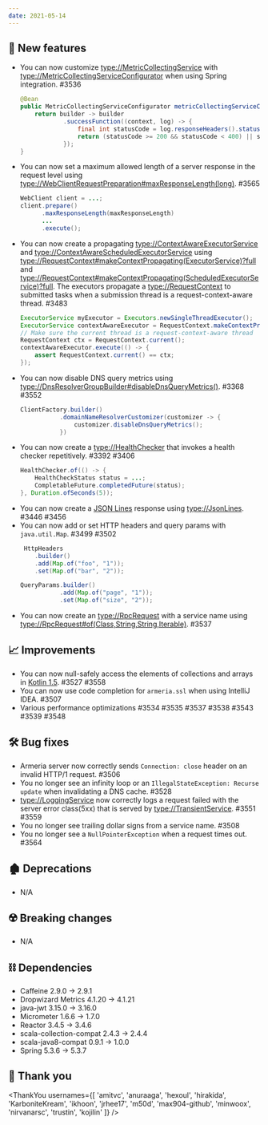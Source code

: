 ```yaml
---
date: 2021-05-14
---
```


## 🌟 New features

- You can now customize <type://MetricCollectingService> with <type://MetricCollectingServiceConfigurator>
  when using Spring integration. #3536
  ```java
  @Bean
  public MetricCollectingServiceConfigurator metricCollectingServiceConfigurator() {
      return builder -> builder
              .successFunction((context, log) -> {
                  final int statusCode = log.responseHeaders().status().code();
                  return (statusCode >= 200 && statusCode < 400) || statusCode == 404;
              });
  }
  ```
- You can now set a maximum allowed length of a server response in the request level
  using <type://WebClientRequestPreparation#maxResponseLength(long)>. #3565
  ```java
  WebClient client = ...;
  client.prepare()
        .maxResponseLength(maxResponseLength)
        ...
        .execute();
  ```
- You can now create a propagating <type://ContextAwareExecutorService> and
  <type://ContextAwareScheduledExecutorService> using <type://RequestContext#makeContextPropagating(ExecutorService)?full>
  and <type://RequestContext#makeContextPropagating(ScheduledExecutorService)?full>.
  The executors propagate a <type://RequestContext> to submitted tasks when a submission thread is 
  a request-context-aware thread. #3483
  ```java
  ExecutorService myExecutor = Executors.newSingleThreadExecutor();
  ExecutorService contextAwareExecutor = RequestContext.makeContextPropagating(myExecutor);
  // Make sure the current thread is a request-context-aware thread
  RequestContext ctx = RequestContext.current();
  contextAwareExecutor.execute(() -> {
      assert RequestContext.current() == ctx;
  });
  ```
- You can now disable DNS query metrics using <type://DnsResolverGroupBuilder#disableDnsQueryMetrics()>.
  #3368 #3552
  ```java
  ClientFactory.builder()
             .domainNameResolverCustomizer(customizer -> {
                 customizer.disableDnsQueryMetrics();
             })
  ```
- You can now create a <type://HealthChecker> that invokes a health checker repetitively. #3392 #3406
  ```java
  HealthChecker.of(() -> {
      HealthCheckStatus status = ...;
      CompletableFuture.completedFuture(status);
  }, Duration.ofSeconds(5));
  ```
- You can now create a [JSON Lines](https://jsonlines.org/) response using <type://JsonLines>. #3446 #3456
- You can now add or set HTTP headers and query params with `java.util.Map`. #3499 #3502
  ```java
   HttpHeaders
      .builder()
      .add(Map.of("foo", "1"));
      .set(Map.of("bar", "2"));
  
  QueryParams.builder()
             .add(Map.of("page", "1"));
             .set(Map.of("size", "2"));
  ```
- You can now create an <type://RpcRequest> with a service name using
  <type://RpcRequest#of(Class,String,String,Iterable)>. #3537

## 📈 Improvements

- You can now null-safely access the elements of collections and arrays in
  [Kotlin 1.5](https://kotlinlang.org/docs/whatsnew15.html#improvements-to-handling-nullability-annotations).
  #3527 #3558
- You can now use code completion for `armeria.ssl` when using IntelliJ IDEA. #3507
- Various performance optimizations #3534 #3535 #3537 #3538 #3543 #3539 #3548

## 🛠️ Bug fixes

- Armeria server now correctly sends `Connection: close` header on an invalid HTTP/1 request. #3506
- You no longer see an infinity loop or an `IllegalStateException: Recurse update` when invalidating 
  a DNS cache. #3528
- <type://LoggingService> now correctly logs a request failed with the server error class(5xx) that is served 
  by <type://TransientService>. #3551 #3559
- You no longer see trailing dollar signs from a service name. #3508
- You no longer see a `NullPointerException` when a request times out. #3564

## 🏚️ Deprecations

- N/A

## ☢️ Breaking changes

- N/A

## ⛓ Dependencies

- Caffeine 2.9.0 -> 2.9.1
- Dropwizard Metrics 4.1.20 -> 4.1.21
- java-jwt 3.15.0 -> 3.16.0
- Micrometer 1.6.6 -> 1.7.0
- Reactor 3.4.5 -> 3.4.6
- scala-collection-compat 2.4.3 -> 2.4.4
- scala-java8-compat 0.9.1 -> 1.0.0
- Spring 5.3.6 -> 5.3.7

## 🙇 Thank you

<ThankYou
  usernames={[
    'amitvc',
    'anuraaga',
    'hexoul',
    'hirakida',
    'KarboniteKream',
    'ikhoon',
    'jrhee17',
    'm50d',
    'max904-github',
    'minwoox',
    'nirvanarsc',
    'trustin',
    'kojilin'
  ]}
/>
